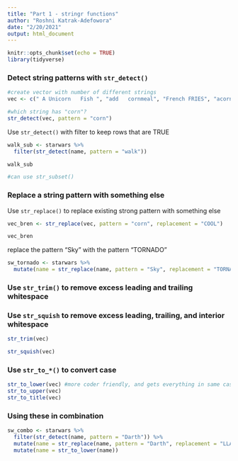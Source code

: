 ```yaml
---
title: "Part 1 - stringr functions"
author: "Roshni Katrak-Adefowora"
date: "2/20/2021"
output: html_document
---
```


```r
knitr::opts_chunk$set(echo = TRUE)
library(tidyverse)
```


### Detect string patterns with `str_detect()`

```r
#create vector with number of different strings
vec <- c(" A Unicorn   Fish ", "add   cornmeal", "French FRIES", "acorn Squash " )

#which string has "corn"?
str_detect(vec, pattern = "corn")
```

Use `str_detect()` with filter to keep rows that are TRUE
```r
walk_sub <- starwars %>% 
  filter(str_detect(name, pattern = "walk"))

walk_sub

#can use str_subset()
```

### Replace a string pattern with something else

Use `str_replace()` to replace existing strong pattern with something else
```r
vec_bren <- str_replace(vec, pattern = "corn", replacement = "COOL")

vec_bren
```

replace the pattern "Sky" with the pattern "TORNADO"
```r
sw_tornado <- starwars %>% 
  mutate(name = str_replace(name, pattern = "Sky", replacement = "TORNADO"))
```

### Use `str_trim()` to remove excess leading and trailing whitespace

### Use `str_squish` to remove excess leading, trailing, and interior whitespace

```r
str_trim(vec)

str_squish(vec)
```

### Use `str_to_*()` to convert case

```r
str_to_lower(vec) #more coder friendly, and gets everything in same case so that we don't have mismatching outcomes because of different case (ex: corn vs Corn)
str_to_upper(vec)
str_to_title(vec)
```

### Using these in combination

```r
sw_combo <- starwars %>% 
  filter(str_detect(name, pattern = "Darth")) %>% 
  mutate(name = str_replace(name, pattern = "Darth", replacement = "LLAMA")) %>% 
  mutate(name = str_to_lower(name))
```


